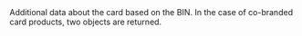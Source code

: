   

  

  
<ResponseField name="BinData" type="array" >  
<Object />    
Additional data about the card based on the BIN. In the case of co-branded card products, two objects are returned.   

<Expandable title="properties">  
<SubTypeResponse />  
  
<BrandResponse />  
  

</Expandable> 
</ResponseField>